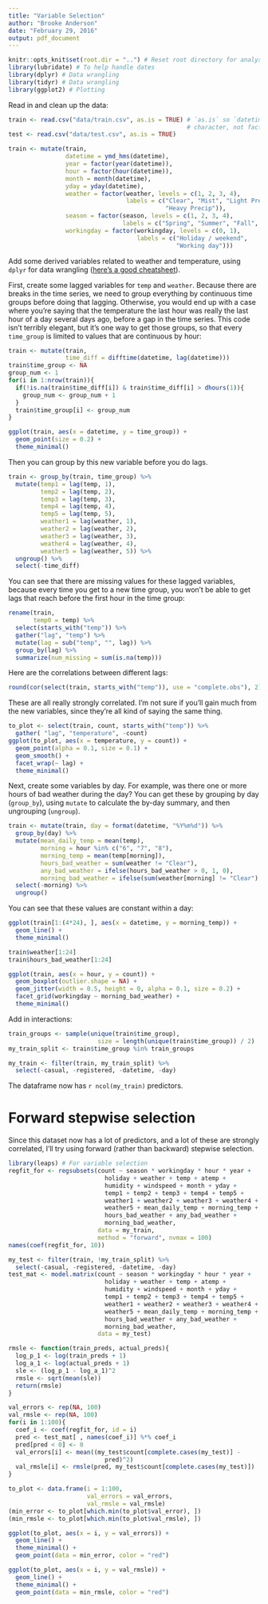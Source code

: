 ```yaml
---
title: "Variable Selection"
author: "Brooke Anderson"
date: "February 29, 2016"
output: pdf_document
---
```


```r
knitr::opts_knit$set(root.dir = "..") # Reset root directory for analysis
library(lubridate) # To help handle dates
library(dplyr) # Data wrangling
library(tidyr) # Data wrangling
library(ggplot2) # Plotting
```

Read in and clean up the data:

```r
train <- read.csv("data/train.csv", as.is = TRUE) # `as.is` so `datetime` comes in as
                                                  # character, not factor
test <- read.csv("data/test.csv", as.is = TRUE)

train <- mutate(train,
                datetime = ymd_hms(datetime),
                year = factor(year(datetime)),
                hour = factor(hour(datetime)),
                month = month(datetime),
                yday = yday(datetime),
                weather = factor(weather, levels = c(1, 2, 3, 4),
                                 labels = c("Clear", "Mist", "Light Precip",
                                            "Heavy Precip")),
                season = factor(season, levels = c(1, 2, 3, 4),
                                labels = c("Spring", "Summer", "Fall", "Winter")),
                workingday = factor(workingday, levels = c(0, 1),
                                    labels = c("Holiday / weekend",
                                               "Working day")))
```

Add some derived variables related to weather and temperature, using `dplyr` for data wrangling ([here's a good cheatsheet](http://www.rstudio.com/wp-content/uploads/2015/02/data-wrangling-cheatsheet.pdf)).

First, create some lagged variables for `temp` and `weather`. Because there are breaks in the time series, we need to group everything by continuous time groups before doing that lagging. Otherwise, you would end up with a case where you're saying that the temperature the last hour was really the last hour of a day several days ago, before a gap in the time series. This code isn't terribly elegant, but it's one way to get those groups, so that every `time_group` is limited to values that are continuous by hour:

```r
train <- mutate(train,
                time_diff = difftime(datetime, lag(datetime)))
train$time_group <- NA
group_num <- 1
for(i in 1:nrow(train)){
  if(!is.na(train$time_diff[i]) & train$time_diff[i] > dhours(1)){
    group_num <- group_num + 1
  }
  train$time_group[i] <- group_num
}
```

```r
ggplot(train, aes(x = datetime, y = time_group)) + 
  geom_point(size = 0.2) + 
  theme_minimal()
```

Then you can group by this new variable before you do lags. 

```r
train <- group_by(train, time_group) %>% 
  mutate(temp1 = lag(temp, 1),
         temp2 = lag(temp, 2),
         temp3 = lag(temp, 3),
         temp4 = lag(temp, 4),
         temp5 = lag(temp, 5),
         weather1 = lag(weather, 1),
         weather2 = lag(weather, 2),
         weather3 = lag(weather, 3),
         weather4 = lag(weather, 4),
         weather5 = lag(weather, 5)) %>%
  ungroup() %>%
  select(-time_diff)
```

You can see that there are missing values for these lagged variables, because every time you get to a new time group, you won't be able to get lags that reach before the first hour in the time group: 

```r
rename(train,
       temp0 = temp) %>%
  select(starts_with("temp")) %>%
  gather("lag", "temp") %>%
  mutate(lag = sub("temp", "", lag)) %>%
  group_by(lag) %>%
  summarize(num_missing = sum(is.na(temp)))
```

Here are the correlations between different lags: 

```r
round(cor(select(train, starts_with("temp")), use = "complete.obs"), 2)
```

These are all really strongly correlated. I'm not sure if you'll gain much from the new variables, since they're all kind of saying the same thing.

```r
to_plot <- select(train, count, starts_with("temp")) %>%
  gather( "lag", "temperature", -count)
ggplot(to_plot, aes(x = temperature, y = count)) + 
  geom_point(alpha = 0.1, size = 0.1) + 
  geom_smooth() + 
  facet_wrap(~ lag) + 
  theme_minimal()
```

Next, create some variables by day. For example, was there one or more hours of bad weather during the day? You can get these by grouping by day (`group_by`), using `mutate` to calculate the by-day summary, and then ungrouping (`ungroup`).

```r
train <- mutate(train, day = format(datetime, "%Y%m%d")) %>%
  group_by(day) %>%
  mutate(mean_daily_temp = mean(temp),
         morning = hour %in% c("6", "7", "8"),
         morning_temp = mean(temp[morning]),
         hours_bad_weather = sum(weather != "Clear"),
         any_bad_weather = ifelse(hours_bad_weather > 0, 1, 0),
         morning_bad_weather = ifelse(sum(weather[morning] != "Clear") > 0, 1, 0)) %>%
  select(-morning) %>%
  ungroup()
```

You can see that these values are constant within a day: 

```r
ggplot(train[1:(4*24), ], aes(x = datetime, y = morning_temp)) + 
  geom_line() + 
  theme_minimal()
```

```r
train$weather[1:24]
train$hours_bad_weather[1:24]
```

```r
ggplot(train, aes(x = hour, y = count)) + 
  geom_boxplot(outlier.shape = NA) + 
  geom_jitter(width = 0.5, height = 0, alpha = 0.1, size = 0.2) + 
  facet_grid(workingday ~ morning_bad_weather) + 
  theme_minimal()
```

Add in interactions:

```r
train_groups <- sample(unique(train$time_group),
                         size = length(unique(train$time_group)) / 2)
my_train_split <- train$time_group %in% train_groups

my_train <- filter(train, my_train_split) %>%
  select(-casual, -registered, -datetime, -day) 
```


The dataframe now has `r ncol(my_train)` predictors.


# Forward stepwise selection

Since this dataset now has a lot of predictors, and a lot of these are strongly correlated, I'll try using forward (rather than backward) stepwise selection. 

```r
library(leaps) # For variable selection
regfit_for <- regsubsets(count ~ season * workingday * hour * year + 
                           holiday + weather + temp + atemp + 
                           humidity + windspeed + month + yday + 
                           temp1 + temp2 + temp3 + temp4 + temp5 + 
                           weather1 + weather2 + weather3 + weather4 + 
                           weather5 + mean_daily_temp + morning_temp + 
                           hours_bad_weather + any_bad_weather + 
                           morning_bad_weather,
                         data = my_train,
                         method = "forward", nvmax = 100)
names(coef(regfit_for, 10))
```

```r
my_test <- filter(train, !my_train_split) %>%
  select(-casual, -registered, -datetime, -day) 
test_mat <- model.matrix(count ~ season * workingday * hour * year + 
                           holiday + weather + temp + atemp + 
                           humidity + windspeed + month + yday + 
                           temp1 + temp2 + temp3 + temp4 + temp5 + 
                           weather1 + weather2 + weather3 + weather4 + 
                           weather5 + mean_daily_temp + morning_temp + 
                           hours_bad_weather + any_bad_weather + 
                           morning_bad_weather,
                         data = my_test)

rmsle <- function(train_preds, actual_preds){
  log_p_1 <- log(train_preds + 1)
  log_a_1 <- log(actual_preds + 1)
  sle <- (log_p_1 - log_a_1)^2
  rmsle <- sqrt(mean(sle))
  return(rmsle)
}

val_errors <- rep(NA, 100)
val_rmsle <- rep(NA, 100)
for(i in 1:100){
  coef_i <- coef(regfit_for, id = i)
  pred <- test_mat[ , names(coef_i)] %*% coef_i
  pred[pred < 0] <- 0
  val_errors[i] <- mean((my_test$count[complete.cases(my_test)] -
                           pred)^2)
  val_rmsle[i] <- rmsle(pred, my_test$count[complete.cases(my_test)])
}
```

```r
to_plot <- data.frame(i = 1:100,
                      val_errors = val_errors,
                      val_rmsle = val_rmsle)
(min_error <- to_plot[which.min(to_plot$val_error), ])
(min_rmsle <- to_plot[which.min(to_plot$val_rmsle), ])

ggplot(to_plot, aes(x = i, y = val_errors)) + 
  geom_line() + 
  theme_minimal() + 
  geom_point(data = min_error, color = "red")

ggplot(to_plot, aes(x = i, y = val_rmsle)) + 
  geom_line() + 
  theme_minimal() + 
  geom_point(data = min_rmsle, color = "red")
```



